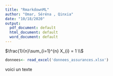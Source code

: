 ```yaml
---
title: "RmarkdownML"
author: "Omar, Séréna , Qinxia"
date: "10/18/2020"
output:
  pdf_document: default
  html_document: default
  word_document: default
---
```


$\frac{1}{n}\sum_{i=1}^{n} X_{i} = 1 \\$ 
```r
donnees<- read_excel('donnees_assurances.xlsx')
```


voici un texte